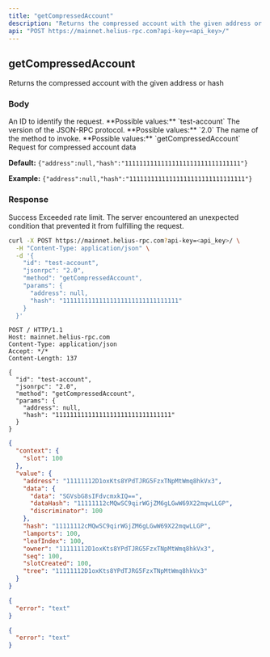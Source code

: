 ```yaml
---
title: "getCompressedAccount"
description: "Returns the compressed account with the given address or hash"
api: "POST https://mainnet.helius-rpc.com?api-key=<api_key>/"
---
```


## getCompressedAccount

Returns the compressed account with the given address or hash

### Body

<ParamField body="id" type="string" required>
  An ID to identify the request. **Possible values:** `test-account`
</ParamField>

<ParamField body="jsonrpc" type="string" required>
  The version of the JSON-RPC protocol. **Possible values:** `2.0`
</ParamField>

<ParamField body="method" type="string" required>
  The name of the method to invoke. **Possible values:** `getCompressedAccount`
</ParamField>

<ParamField body="params" type="object" required>
  Request for compressed account data
  
  **Default:** `{"address":null,"hash":"11111111111111111111111111111111"}`
  
  **Example:** `{"address":null,"hash":"11111111111111111111111111111111"}`
</ParamField>

### Response

<ResponseField name="200" type="object">
  Success
  <Expandable title="Response">
    <ResponseField name="context" type="object" />
    <ResponseField name="value" type="object" />
  </Expandable>
</ResponseField>

<ResponseField name="429" type="object">
  Exceeded rate limit.
  <Expandable title="Response">
    <ResponseField name="error" type="string" />
  </Expandable>
</ResponseField>

<ResponseField name="500" type="object">
  The server encountered an unexpected condition that prevented it from
  fulfilling the request.
  <Expandable title="Response">
    <ResponseField name="error" type="string" />
  </Expandable>
</ResponseField>

<RequestExample>

```bash cURL
curl -X POST https://mainnet.helius-rpc.com?api-key=<api_key>/ \
  -H "Content-Type: application/json" \
  -d '{
    "id": "test-account",
    "jsonrpc": "2.0",
    "method": "getCompressedAccount",
    "params": {
      "address": null,
      "hash": "11111111111111111111111111111111"
    }
  }'
```

```http HTTP
POST / HTTP/1.1
Host: mainnet.helius-rpc.com
Content-Type: application/json
Accept: */*
Content-Length: 137

{
  "id": "test-account",
  "jsonrpc": "2.0",
  "method": "getCompressedAccount",
  "params": {
    "address": null,
    "hash": "11111111111111111111111111111111"
  }
}
```

</RequestExample>

<ResponseExample>

```json 200 Success
{
  "context": {
    "slot": 100
  },
  "value": {
    "address": "11111112D1oxKts8YPdTJRG5FzxTNpMtWmq8hkVx3",
    "data": {
      "data": "SGVsbG8sIFdvcmxkIQ==",
      "dataHash": "11111112cMQwSC9qirWGjZM6gLGwW69X22mqwLLGP",
      "discriminator": 100
    },
    "hash": "11111112cMQwSC9qirWGjZM6gLGwW69X22mqwLLGP",
    "lamports": 100,
    "leafIndex": 100,
    "owner": "11111112D1oxKts8YPdTJRG5FzxTNpMtWmq8hkVx3",
    "seq": 100,
    "slotCreated": 100,
    "tree": "11111112D1oxKts8YPdTJRG5FzxTNpMtWmq8hkVx3"
  }
}
```

```json 429 Exceeded rate limit
{
  "error": "text"
}
```

```json 500 Server Error
{
  "error": "text"
}
```

</ResponseExample>
